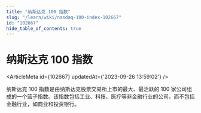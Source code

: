 ```yaml
---
title: "纳斯达克 100 指数"
slug: "/learn/wiki/nasdaq-100-index-102667"
id: "102667"
hide_table_of_contents: true
---
```



# 纳斯达克 100 指数

<ArticleMeta id={102667} updatedAt={'2023-09-26 13:59:02'} />
<div className='border-solid border-b border-t-0 my-4 border-[var(--ifm-color-gray-300)]' />

纳斯达克 100 指数是由纳斯达克股票交易所上市的最大、最活跃的 100 家公司组成的一个篮子指数。该指数包括工业、科技、医疗等非金融行业的公司，而不包括金融行业，如商业和投资银行。

